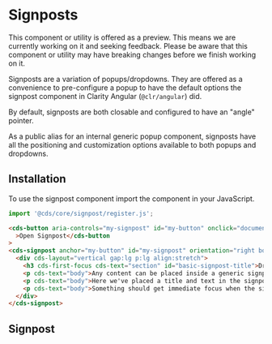 
<Meta title="Components/Signpost" />

# Signposts

<cds-alert-group status="warning" cds-layout="m-b:lg">
  <cds-alert>
    This component or utility is offered as a preview. This means we are currently working on it and seeking feedback.
    Please be aware that this component or utility may have breaking changes before we finish working on it.
  </cds-alert>
</cds-alert-group>

Signposts are a variation of popups/dropdowns. They are offered as a convenience to pre-configure a popup to have the
default options the signpost component in Clarity Angular (`@clr/angular`) did.

By default, signposts are both closable and configured to have an "angle" pointer.

As a public alias for an internal generic popup component, signposts have all the positioning and customization options
available to both popups and dropdowns.

## Installation

To use the signpost component import the component in your JavaScript.

```typescript
import '@cds/core/signpost/register.js';
```

```html
<cds-button aria-controls="my-signpost" id="my-button" onclick="document.getElementById('my-signpost').hidden = false"
  >Open Signpost</cds-button
>
<cds-signpost anchor="my-button" id="my-signpost" orientation="right bottom">
  <div cds-layout="vertical gap:lg p:lg align:stretch">
    <h3 cds-first-focus cds-text="section" id="basic-signpost-title">Dropdown Title</h3>
    <p cds-text="body">Any content can be placed inside a generic signpost.</p>
    <p cds-text="body">Here we've placed a title and text in the signpost.</p>
    <p cds-text="body">Something should get immediate focus when the signpost opens. Here it is the title.</p>
  </div>
</cds-signpost>
```

## Signpost

<Preview>
  <Story id="stories-signpost--basic" />
</Preview>

<Preview>
  <Story id="stories-signpost--custompointer" />
</Preview>

<Preview>
  <Story id="stories-signpost--trigger" />
</Preview>

<Preview>
  <Story id="stories-signpost--stacked" />
</Preview>

<Preview>
  <Story id="stories-signpost--custom" />
</Preview>

<Preview>
  <Story id="stories-signpost--darktheme" />
</Preview>
